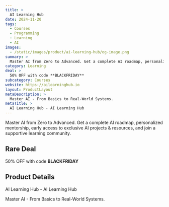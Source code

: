 ```yaml
---
title: >
  AI Learning Hub
date: 2024-11-20
tags:
  - Courses
  - Programming
  - Learning
  - AI
images:
  - /static/images/product/ai-learning-hub/og-image.png
summary: >
  Master AI from Zero to Advanced. Get a complete AI roadmap, personalized mentorship, early access to exclusive AI projects & resources, and join a supportive learning community.
category: Learning
deal: >
  50% OFF with code **BLACKFRIDAY**
subcategory: Courses
website: https://ailearninghub.io
layout: ProductLayout
metaDescription: >
  Master AI - From Basics to Real-World Systems.
metaTitle: >
  AI Learning Hub - AI Learning Hub
---
```

Master AI from Zero to Advanced. Get a complete AI roadmap, personalized mentorship, early access to exclusive AI projects & resources, and join a supportive learning community.

## Rare Deal

50% OFF with code **BLACKFRIDAY**

## Product Details
AI Learning Hub - AI Learning Hub

Master AI - From Basics to Real-World Systems.
